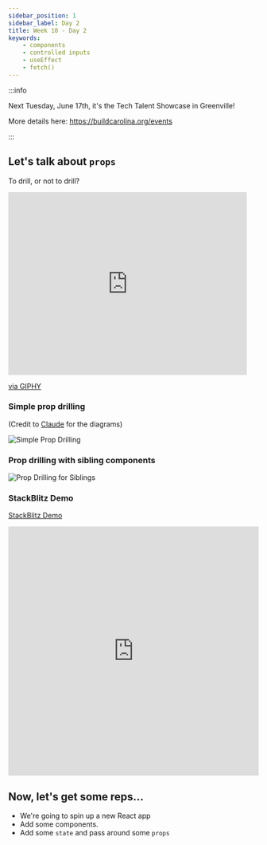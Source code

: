 ```yaml
---
sidebar_position: 1
sidebar_label: Day 2
title: Week 10 - Day 2
keywords:
    - components
    - controlled inputs
    - useEffect
    - fetch()
---
```


:::info

Next Tuesday, June 17th, it's the Tech Talent Showcase in Greenville!

More details here: https://buildcarolina.org/events

:::

## Let's talk about `props`

To drill, or not to drill?

<iframe src="https://giphy.com/embed/l2JdSdMPUfijMQWcM" width="480" height="367" frameBorder="0" class="giphy-embed" allowFullScreen></iframe>
<p><a href="https://giphy.com/gifs/thesimpsons-the-simpsons-6x25-l2JdSdMPUfijMQWcM">via GIPHY</a></p>

### Simple prop drilling

(Credit to [Claude](https://claude.ai/) for the diagrams)

![Simple Prop Drilling](./img/simple_prop_drilling.png)

### Prop drilling with sibling components

![Prop Drilling for Siblings](./img/prop_drilling_siblings.png)

### StackBlitz Demo

[StackBlitz Demo](https://stackblitz.com/edit/sb1-yyhwkiam?file=src%2FApp.tsx)
<iframe src="https://stackblitz.com/edit/sb1-yyhwkiam?embed=1&file=src%2FApp.tsx&theme=dark&view=editor" width="100%" height="500" frameBorder="0" allowFullScreen></iframe>


## Now, let's get some reps...

- We're going to spin up a new React app
- Add some components.
- Add some `state` and pass around some `props`
